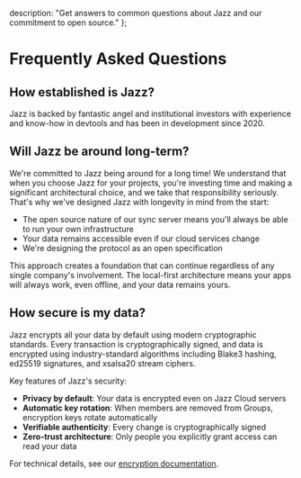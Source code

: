   description: "Get answers to common questions about Jazz and our commitment to open source."
};

# Frequently Asked Questions

## How established is Jazz?

Jazz is backed by fantastic angel and institutional investors with experience and know-how in devtools and has been in development since 2020.

## Will Jazz be around long-term?

We're committed to Jazz being around for a long time! We understand that when you choose Jazz for your projects, you're investing time and making a significant architectural choice, and we take that responsibility seriously.
That's why we've designed Jazz with longevity in mind from the start:

- The open source nature of our sync server means you'll always be able to run your own infrastructure
- Your data remains accessible even if our cloud services change
- We're designing the protocol as an open specification

This approach creates a foundation that can continue regardless of any single company's involvement. The local-first architecture means your apps will always work, even offline, and your data remains yours.

## How secure is my data?

Jazz encrypts all your data by default using modern cryptographic standards. Every transaction is cryptographically signed, and data is encrypted using industry-standard algorithms including Blake3 hashing, ed25519 signatures, and xsalsa20 stream ciphers.

Key features of Jazz's security:

- **Privacy by default**: Your data is encrypted even on Jazz Cloud servers
- **Automatic key rotation**: When members are removed from Groups, encryption keys rotate automatically
- **Verifiable authenticity**: Every change is cryptographically signed
- **Zero-trust architecture**: Only people you explicitly grant access can read your data

For technical details, see our [encryption documentation](/docs/resources/encryption).

